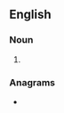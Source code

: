 ==English==

===Noun===
{{head|en|noun form}}

# {{plural of|lounger|lang=en}}

===Anagrams===
* {{anagrams|en|a=eglnorsu|nurse log|regulons}}
